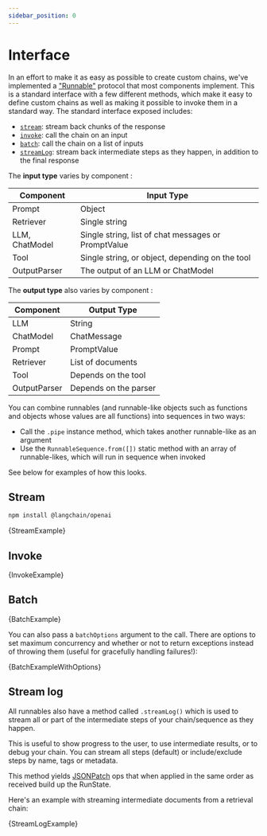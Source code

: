 ```yaml
---
sidebar_position: 0
---
```



# Interface

In an effort to make it as easy as possible to create custom chains, we've implemented a ["Runnable"](https://api.js.langchain.com/classes/schema_runnable.Runnable.html) protocol that most components implement.
This is a standard interface with a few different methods, which make it easy to define custom chains as well as making it possible to invoke them in a standard way. The standard interface exposed includes:

- [`stream`](/docs/expression_language/interface#stream): stream back chunks of the response
- [`invoke`](/docs/expression_language/interface#invoke): call the chain on an input
- [`batch`](/docs/expression_language/interface#batch): call the chain on a list of inputs
- [`streamLog`](/docs/expression_language/interface#stream-log): stream back intermediate steps as they happen, in addition to the final response

The **input type** varies by component :

| Component      | Input Type                                          |
| -------------- | --------------------------------------------------- |
| Prompt         | Object                                              |
| Retriever      | Single string                                       |
| LLM, ChatModel | Single string, list of chat messages or PromptValue |
| Tool           | Single string, or object, depending on the tool     |
| OutputParser   | The output of an LLM or ChatModel                   |

The **output type** also varies by component :

| Component    | Output Type           |
| ------------ | --------------------- |
| LLM          | String                |
| ChatModel    | ChatMessage           |
| Prompt       | PromptValue           |
| Retriever    | List of documents     |
| Tool         | Depends on the tool   |
| OutputParser | Depends on the parser |

You can combine runnables (and runnable-like objects such as functions and objects whose values are all functions) into sequences in two ways:

- Call the `.pipe` instance method, which takes another runnable-like as an argument
- Use the `RunnableSequence.from([])` static method with an array of runnable-likes, which will run in sequence when invoked

See below for examples of how this looks.

## Stream



<IntegrationInstallTooltip></IntegrationInstallTooltip>

```bash npm2yarn
npm install @langchain/openai
```

<CodeBlock language="typescript">{StreamExample}</CodeBlock>

## Invoke


<CodeBlock language="typescript">{InvokeExample}</CodeBlock>

## Batch


<CodeBlock language="typescript">{BatchExample}</CodeBlock>

You can also pass a `batchOptions` argument to the call. There are options to set maximum concurrency
and whether or not to return exceptions instead of throwing them (useful for gracefully handling failures!):


<CodeBlock language="typescript">{BatchExampleWithOptions}</CodeBlock>

## Stream log

All runnables also have a method called `.streamLog()` which is used to stream all or part of the intermediate steps of your chain/sequence as they happen.

This is useful to show progress to the user, to use intermediate results, or to debug your chain.
You can stream all steps (default) or include/exclude steps by name, tags or metadata.

This method yields [JSONPatch](https://jsonpatch.com/) ops that when applied in the same order as received build up the RunState.

Here's an example with streaming intermediate documents from a retrieval chain:


<CodeBlock language="typescript">{StreamLogExample}</CodeBlock>
